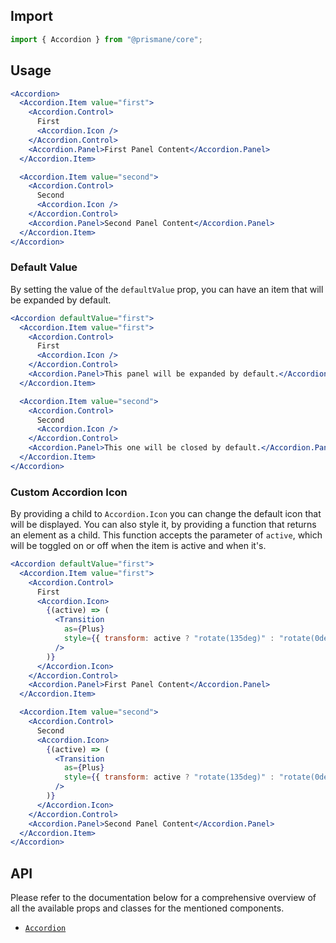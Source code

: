 ## Import

```js
import { Accordion } from "@prismane/core";
```

## Usage

```jsx
<Accordion>
  <Accordion.Item value="first">
    <Accordion.Control>
      First
      <Accordion.Icon />
    </Accordion.Control>
    <Accordion.Panel>First Panel Content</Accordion.Panel>
  </Accordion.Item>

  <Accordion.Item value="second">
    <Accordion.Control>
      Second
      <Accordion.Icon />
    </Accordion.Control>
    <Accordion.Panel>Second Panel Content</Accordion.Panel>
  </Accordion.Item>
</Accordion>
```

### Default Value

By setting the value of the `defaultValue` prop, you can have an item that will be expanded by default.

```jsx
<Accordion defaultValue="first">
  <Accordion.Item value="first">
    <Accordion.Control>
      First
      <Accordion.Icon />
    </Accordion.Control>
    <Accordion.Panel>This panel will be expanded by default.</Accordion.Panel>
  </Accordion.Item>

  <Accordion.Item value="second">
    <Accordion.Control>
      Second
      <Accordion.Icon />
    </Accordion.Control>
    <Accordion.Panel>This one will be closed by default.</Accordion.Panel>
  </Accordion.Item>
</Accordion>
```

### Custom Accordion Icon

By providing a child to `Accordion.Icon` you can change the default icon that will be displayed. You can also style it, by providing a function that returns an element as a child. This function accepts the parameter of `active`, which will be toggled on or off when the item is active and when it's.

```jsx
<Accordion defaultValue="first">
  <Accordion.Item value="first">
    <Accordion.Control>
      First
      <Accordion.Icon>
        {(active) => (
          <Transition
            as={Plus}
            style={{ transform: active ? "rotate(135deg)" : "rotate(0deg)" }}
          />
        )}
      </Accordion.Icon>
    </Accordion.Control>
    <Accordion.Panel>First Panel Content</Accordion.Panel>
  </Accordion.Item>

  <Accordion.Item value="second">
    <Accordion.Control>
      Second
      <Accordion.Icon>
        {(active) => (
          <Transition
            as={Plus}
            style={{ transform: active ? "rotate(135deg)" : "rotate(0deg)" }}
          />
        )}
      </Accordion.Icon>
    </Accordion.Control>
    <Accordion.Panel>Second Panel Content</Accordion.Panel>
  </Accordion.Item>
</Accordion>
```

## API

Please refer to the documentation below for a comprehensive overview of all the available props and classes for the mentioned components.

- [`Accordion`](/docs/components-api/accordion-api)
